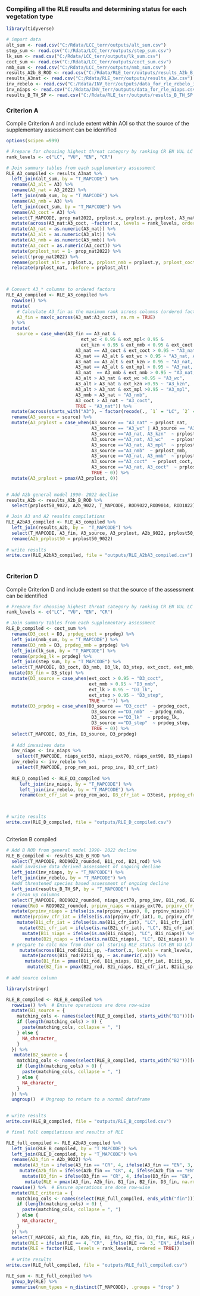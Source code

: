 ### Compiling all the RLE results and determining status for each vegetation type

```r
library(tidyverse)

# import data
alt_sum <- read.csv("C:/Rdata/LCC_terr/outputs/alt_sum.csv")
step_sum <- read.csv("C:/Rdata/LCC_terr/outputs/step_sum.csv")
lk_sum <- read.csv("C:/Rdata/LCC_terr/outputs/lk_sum.csv")
coct_sum <- read.csv("C:/Rdata/LCC_terr/outputs/coct_sum.csv")
nmb_sum <- read.csv("C:/Rdata/LCC_terr/outputs/nmb_sum.csv")
results_A2b_B_ROD <- read.csv("C:/Rdata/RLE_terr/outputs/results_A2b_B_ROD.csv")
results_A3nat <- read.csv("C:/Rdata/RLE_terr/outputs/results_A3w.csv")
inv_rebelo <- read.csv("C:/Rdata/INV_terr/outputs/data_for_rle_rebelo_invwc.csv")
inv_niaps <- read.csv("C:/Rdata/INV_terr/outputs/data_for_rle_niaps.csv")
results_B_TH_SP <- read.csv("C:/Rdata/RLE_terr/outputs/results_B_TH_SP.csv")


```

### Criterion A

Compile Criterion A and include extent within AOI so that the source of the supplementary assessment can be identified

```r
options(scipen =999)

# Prepare for choosing highest threat category by ranking CR EN VUL LC
rank_levels <- c("LC", "VU", "EN", "CR")

# Join summary tables from each supplementary assessment
RLE_A3_compiled <- results_A3nat %>%
  left_join(alt_sum, by = "T_MAPCODE") %>%
  rename(A3_alt = A3) %>%
  rename(A3_nat = A3_2022) %>%
  left_join(nmb_sum, by = "T_MAPCODE") %>%
  rename(A3_nmb = A3) %>%
  left_join(coct_sum, by = "T_MAPCODE") %>%
  rename(A3_coct = A3) %>%
  select(T_MAPCODE, prop_nat2022, prplost.x, prplost.y, prplost, A3_nat, A3_alt, A3_nmb,  A3_coct, ext_wc, ext_kzn, ext_mpl, ext_nmb, ext_coct) %>%
  mutate(across(A3_nat:A3_coct, ~factor(.x, levels = rank_levels, ordered = TRUE))) %>%
  mutate(A3_nat = as.numeric(A3_nat)) %>%
  mutate(A3_alt = as.numeric(A3_alt)) %>%
  mutate(A3_nmb = as.numeric(A3_nmb)) %>%
  mutate(A3_coct = as.numeric(A3_coct)) %>%
  mutate(prplost_nat = 1- prop_nat2022) %>%
  select(!prop_nat2022) %>%
  rename(prplost_alt = prplost.x, prplost_nmb = prplost.y, prplost_coct = prplost ) %>%
  relocate(prplost_nat, .before = prplost_alt)
  


# Convert A3_* columns to ordered factors
RLE_A3_compiled <- RLE_A3_compiled %>%
  rowwise() %>%
  mutate(
    # Calculate A3_fin as the maximum rank across columns (ordered factors are automatically ranked)
    A3_fin = max(c_across(A3_nat:A3_coct), na.rm = TRUE)
  ) %>%
  mutate(
    source = case_when(A3_fin == A3_nat & 
                            ext_wc < 0.95 & ext_mpl< 0.95 &  
                            ext_kzn < 0.95 & ext_nmb < 0.95 & ext_coct < 0.95 ~ "A3_nat",
                          A3_nat == A3_coct & ext_coct > 0.95 ~ "A3_nat, A3_coct",
                          A3_nat == A3_alt & ext_wc > 0.95 ~ "A3_nat, A3_wc",
                          A3_nat == A3_alt & ext_kzn > 0.95 ~ "A3_nat, A3_kzn",
                          A3_nat == A3_alt & ext_mpl > 0.95 ~ "A3_nat, A3_mpl",
                          A3_nat  == A3_nmb & ext_nmb > 0.95 ~ "A3_nat, A3_nmb",
                          A3_alt > A3_nat & ext_wc >0.95 ~ "A3_wc",
                          A3_alt > A3_nat & ext_kzn >0.95 ~ "A3_kzn",
                          A3_alt > A3_nat & ext_mpl >0.95 ~ "A3_mpl",
                          A3_nmb > A3_nat ~ "A3_nmb", 
                          A3_coct > A3_nat ~ "A3_coct", 
                          TRUE ~ "A3_nat")) %>%
  mutate(across(starts_with("A3"), ~ factor(recode(., `1` = "LC", `2` = "VU", `3` = "EN", `4` = "CR"), levels = rank_levels, ordered = TRUE))) %>%
  rename(A3_source = source) %>%
  mutate(A3_prplost = case_when(A3_source == "A3_nat" ~ prplost_nat,
                                A3_source == "A3_wc" | A3_source == "A3_kzn" | A3_source == "A3_mpl"  ~ prplost_alt, 
                                A3_source =="A3_nat, A3_kzn"  ~ prplost_alt, 
                                A3_source =="A3_nat, A3_wc"   ~ prplost_alt, 
                                A3_source =="A3_nat, A3_mpl"  ~ prplost_alt,  
                                A3_source =="A3_nmb"  ~ prplost_nmb, 
                                A3_source =="A3_nat, A3_nmb"  ~ prplost_nmb, 
                                A3_source =="A3_coct"  ~ prplost_coct, 
                                A3_source =="A3_nat, A3_coct"  ~ prplost_coct,
                                TRUE ~ 0)) %>%
  mutate(A3_prplost = pmax(A3_prplost, 0)) 

 
# Add A2b general model 1990- 2022 decline
results_A2b <- results_A2b_B_ROD %>%
  select(prplost50_9022, A2b_9022, T_MAPCODE, ROD9022,ROD9014, ROD1822)

# Join A3 and A2 results compilations
RLE_A2bA3_compiled <- RLE_A3_compiled %>%
  left_join(results_A2b, by =  "T_MAPCODE") %>%
  select(T_MAPCODE, A3_fin, A3_source, A3_prplost, A2b_9022, prplost50_9022, ROD9022, ROD9014, ROD1822) %>%
  rename(A2b_prplost50 = prplost50_9022)
 
# write results
write.csv(RLE_A2bA3_compiled, file = "outputs/RLE_A2bA3_compiled.csv")              
   
```

### Criterion D

Compile Criterion D and include extent so that the source of the assessment can be identified

```r

# Prepare for choosing highest threat category by ranking CR EN VUL LC
rank_levels <- c("LC", "VU", "EN", "CR")

# Join summary tables from each supplementary assessment
RLE_D_compiled <- coct_sum %>%
  rename(D3_coct = D3, prpdeg_coct = prpdeg) %>%
  left_join(nmb_sum, by = "T_MAPCODE") %>%
  rename(D3_nmb = D3, prpdeg_nmb = prpdeg) %>%
  left_join(lk_sum, by = "T_MAPCODE") %>%
  rename(prpdeg_lk = prpdeg) %>%
  left_join(step_sum, by = "T_MAPCODE") %>%
  select(T_MAPCODE, D3_coct, D3_nmb, D3_lk, D3_step, ext_coct, ext_nmb, ext_lk, ext_step, prpdeg_coct, prpdeg_nmb, prpdeg_lk, prpdeg_step) %>%
 mutate(D3_fin = D3_step) %>%
  mutate(D3_source = case_when(ext_coct > 0.95 ~ "D3_coct", 
                               ext_nmb > 0.95 ~ "D3_nmb", 
                               ext_lk > 0.95 ~ "D3_lk", 
                               ext_step > 0.95 ~ "D3_step", 
                               TRUE ~ "")) %>%
  mutate(D3_prpdeg = case_when(D3_source == "D3_coct"  ~ prpdeg_coct, 
                                D3_source =="D3_nmb"  ~ prpdeg_nmb,  
                                D3_source =="D3_lk"  ~ prpdeg_lk,  
                                D3_source =="D3_step"  ~ prpdeg_step,   
                                TRUE ~ 0)) %>%
  select(T_MAPCODE, D3_fin, D3_source, D3_prpdeg) 
  
  # Add invasives data
  inv_niaps <- inv_niaps %>%
    select(T_MAPCODE, niaps_ext50, niaps_ext70, niaps_ext90, D3_niaps)
  inv_rebelo <- inv_rebelo %>%
    select(T_MAPCODE, prop_rem_aoi, prop_inv, D3_crf_iat)
  
  RLE_D_compiled <- RLE_D3_compiled %>%
     left_join(inv_niaps, by = "T_MAPCODE") %>%
     left_join(inv_rebelo, by = "T_MAPCODE") %>%
     rename(ext_cfr_iat = prop_rem_aoi, D3_cfr_iat = D3test, prpdeg_cfr_iat =      prop_inv, prpdeg50_niaps = niaps_ext50,             prpdeg70_niaps = niaps_ext70, prpdeg90_niaps = niaps_ext90)
  


# write results
write.csv(RLE_D_compiled, file = "outputs/RLE_D_compiled.csv")   
  
```

Criterion B compiled

```r
# Add B ROD from general model 1990- 2022 decline
RLE_B_compiled <- results_A2b_B_ROD %>%
  select(T_MAPCODE, ROD9022_rounded, B1i_rod, B2i_rod) %>%
  #add invasive data derived assessment of ongoing decline
  left_join(inv_niaps, by = "T_MAPCODE") %>%
  left_join(inv_rebelo, by = "T_MAPCODE") %>%
  #add threatened species based assessment of ongoing decline
  left_join(results_B_TH_SP, by = "T_MAPCODE") %>%
  # clean up columns
  select(T_MAPCODE, ROD9022_rounded, niaps_ext70, prop_inv, B1i_rod, B2i_rod, B1i_niaps, B2i_niaps, B1i_cfr_iat, B2i_cfr_iat, B1iii_sp, B2iii_sp) %>%
  rename(RoD = ROD9022_rounded, prpinv_niaps = niaps_ext70, prpinv_cfr_iat = prop_inv) %>%
  mutate(prpinv_niaps = ifelse(is.na(prpinv_niaps), 0, prpinv_niaps)) %>%
   mutate(prpinv_cfr_iat = ifelse(is.na(prpinv_cfr_iat), 0, prpinv_cfr_iat)) %>%
    mutate(B1i_cfr_iat = ifelse(is.na(B1i_cfr_iat), "LC", B1i_cfr_iat)) %>%
     mutate(B2i_cfr_iat = ifelse(is.na(B2i_cfr_iat), "LC", B2i_cfr_iat)) %>%
      mutate(B1i_niaps = ifelse(is.na(B1i_niaps), "LC", B1i_niaps)) %>%
       mutate(B2i_niaps = ifelse(is.na(B2i_niaps), "LC", B2i_niaps)) %>%
  # prepare to calc max from char col storing RLE status (CR EN VU LC)
     mutate(across(B1i_rod:B2iii_sp, ~factor(.x, levels = rank_levels, ordered = TRUE))) %>%
      mutate(across(B1i_rod:B2iii_sp, ~ as.numeric(.x))) %>%
       mutate(B1_fin = pmax(B1i_rod, B1i_niaps, B1i_cfr_iat, B1iii_sp, na.rm = TRUE)) %>%
        mutate(B2_fin = pmax(B2i_rod, B2i_niaps, B2i_cfr_iat, B2iii_sp, na.rm = TRUE))
  
# add source column       

library(stringr)

RLE_B_compiled <- RLE_B_compiled %>%
  rowwise() %>%  # Ensure operations are done row-wise
  mutate(B1_source = {
    matching_cols <- names(select(RLE_B_compiled, starts_with("B1")))[c_across(starts_with("B1")) == B1_fin]
    if (length(matching_cols) > 0) {
      paste(matching_cols, collapse = ", ")
    } else {
      NA_character_
    }
  }) %>%
   mutate(B2_source = {
    matching_cols <- names(select(RLE_B_compiled, starts_with("B2")))[c_across(starts_with("B2")) == B2_fin]
    if (length(matching_cols) > 0) {
      paste(matching_cols, collapse = ", ")
    } else {
      NA_character_
    }
  }) %>%
  ungroup()  # Ungroup to return to a normal dataframe  
                               

# write results
write.csv(RLE_B_compiled, file = "outputs/RLE_B_compiled.csv") 

```

```r
# final full compilations and results of RLE

RLE_full_compiled <- RLE_A2bA3_compiled %>%
  left_join(RLE_B_compiled, by = "T_MAPCODE") %>%
  left_join(RLE_D_compiled, by = "T_MAPCODE") %>%
  rename(A2b_fin = A2b_9022) %>%
   mutate(A3_fin = ifelse(A3_fin == "CR", 4, ifelse(A3_fin == "EN", 3, ifelse(A3_fin == "VU", 2, 1)))) %>%
     mutate(A2b_fin = ifelse(A2b_fin == "CR", 4, ifelse(A2b_fin == "EN", 3, ifelse(A2b_fin == "VU", 2, 1)))) %>%
      mutate(D3_fin = ifelse(D3_fin == "CR", 4, ifelse(D3_fin == "EN", 3, ifelse(D3_fin == "VU", 2, 1)))) %>%
       mutate(RLE = pmax(A3_fin, A2b_fin, B1_fin, B2_fin, D3_fin, na.rm = TRUE)) %>%
  rowwise() %>%  # Ensure operations are done row-wise
  mutate(RLE_criteria = {
    matching_cols <- names(select(RLE_full_compiled, ends_with("fin")))[c_across(ends_with("fin")) == RLE]
    if (length(matching_cols) > 0) {
      paste(matching_cols, collapse = ", ")
    } else {
      NA_character_
    }
  }) %>%
  select(T_MAPCODE, A3_fin, A2b_fin, B1_fin, B2_fin, D3_fin, RLE, RLE_criteria) %>%
  mutate(RLE = ifelse(RLE == 4, "CR",  ifelse(RLE ==  3, "EN", ifelse(RLE ==  2, "VU", "LC")))) %>%
  mutate(RLE = factor(RLE, levels = rank_levels, ordered = TRUE))
    
  # write results
write.csv(RLE_full_compiled, file = "outputs/RLE_full_compiled.csv") 

RLE_sum <- RLE_full_compiled %>%
  group_by(RLE) %>%
  summarise(num_types = n_distinct(T_MAPCODE), .groups = "drop" )
   
```
